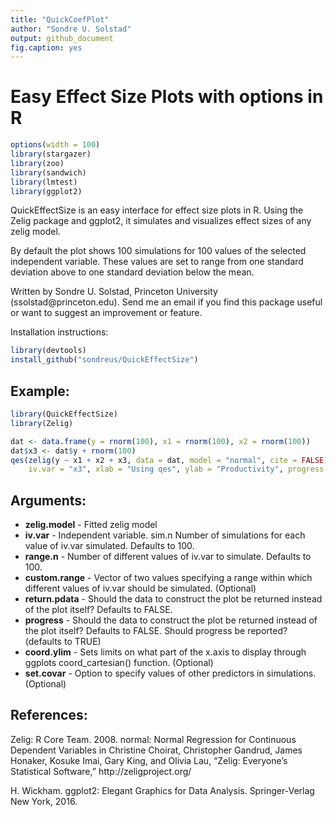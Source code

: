 ```yaml
---
title: "QuickCoefPlot"
author: "Sondre U. Solstad"
output: github_document
fig.caption: yes
---
```

# Easy Effect Size Plots with options in R

```r
options(width = 100)
library(stargazer)
library(zoo)
library(sandwich)
library(lmtest)
library(ggplot2)
```

QuickEffectSize is an easy interface for effect size plots in R. Using the Zelig package and ggplot2, it simulates and visualizes effect sizes of any zelig model.

By default the plot shows 100 simulations for 100 values of the selected independent variable. These values are set to range from one standard deviation above to one standard deviation below the mean.

Written by Sondre U. Solstad, Princeton University (ssolstad@princeton.edu). Send me an email if you find this package useful or want to suggest an improvement or feature.

Installation instructions:
```r
library(devtools)
install_github("sondreus/QuickEffectSize")
```

## Example: 

```r
library(QuickEffectSize)
library(Zelig)

dat <- data.frame(y = rnorm(100), x1 = rnorm(100), x2 = rnorm(100))
dat$x3 <- dat$y + rnorm(100)
qes(zelig(y ~ x1 + x2 + x3, data = dat, model = "normal", cite = FALSE), 
    iv.var = "x3", xlab = "Using qes", ylab = "Productivity", progress = FALSE)
```

## Arguments: 
* **zelig.model** - Fitted zelig model
* **iv.var** - Independent variable. 
 sim.n Number of simulations for each value of iv.var simulated. Defaults to 100. 
* **range.n** - Number of different values of iv.var to simulate. Defaults to 100. 
* **custom.range** - Vector of two values specifying a range within which different values of iv.var should be simulated. (Optional)
* **return.pdata** - Should the data to construct the plot be returned instead of the plot itself? Defaults to FALSE.
* **progress** - Should the data to construct the plot be returned instead of the plot itself? Defaults to FALSE. Should progress be reported? (defaults to TRUE)
* **coord.ylim** - Sets limits on what part of the x.axis to display through ggplots coord_cartesian() function. (Optional)
* **set.covar** - Option to specify values of other predictors in simulations. (Optional) 

## References:

Zelig: R Core Team. 2008. normal: Normal Regression for Continuous Dependent Variables in Christine Choirat, Christopher Gandrud, James Honaker, Kosuke Imai, Gary King, and Olivia Lau, "Zelig: Everyone's Statistical Software," http://zeligproject.org/

H. Wickham. ggplot2: Elegant Graphics for Data Analysis. Springer-Verlag New York, 2016.
